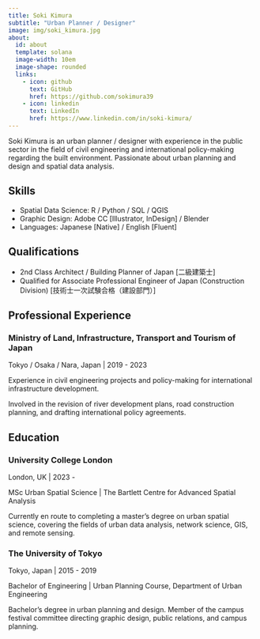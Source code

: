 ```yaml
---
title: Soki Kimura
subtitle: "Urban Planner / Designer"
image: img/soki_kimura.jpg
about:
  id: about
  template: solana
  image-width: 10em
  image-shape: rounded
  links:
    - icon: github
      text: GitHub
      href: https://github.com/sokimura39
    - icon: linkedin
      text: LinkedIn
      href: https://www.linkedin.com/in/soki-kimura/
---
```


:::{#about}

Soki Kimura is an urban planner / designer with experience in the public sector in the field of civil engineering and international policy-making regarding the built environment. Passionate about urban planning and design and spatial data analysis.
:::

## Skills

- Spatial Data Science: R / Python / SQL / QGIS
- Graphic Design: Adobe CC [Illustrator, InDesign] / Blender
- Languages: Japanese [Native] / English [Fluent]

## Qualifications

- 2nd Class Architect / Building Planner of Japan [二級建築士]
- Qualified for Associate Professional Engineer of Japan (Construction Division) [技術士一次試験合格（建設部門）]

## Professional Experience

### Ministry of Land, Infrastructure, Transport and Tourism of Japan

Tokyo / Osaka / Nara, Japan | 2019 - 2023

Experience in civil engineering projects and policy-making for international infrastructure development.

Involved in the revision of river development plans, road construction planning, and drafting international policy agreements. 

## Education

### University College London

London, UK | 2023 - 

MSc Urban Spatial Science | The Bartlett Centre for Advanced Spatial Analysis

Currently en route to completing a master's degree on urban spatial science, covering the fields of urban data analysis, network science, GIS, and remote sensing.

### The University of Tokyo

Tokyo, Japan | 2015 - 2019

Bachelor of Engineering | Urban Planning Course, Department of Urban Engineering

Bachelor's degree in urban planning and design. Member of the campus festival committee directing graphic design, public relations, and campus planning.